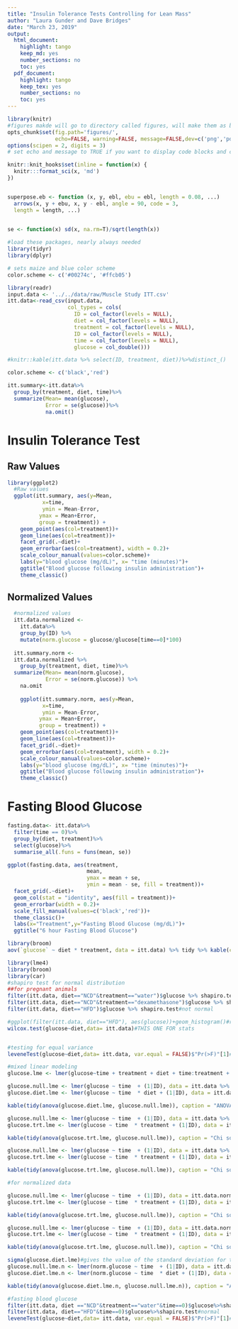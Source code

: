 ```yaml
---
title: "Insulin Tolerance Tests Controlling for Lean Mass"
author: "Laura Gunder and Dave Bridges"
date: "March 23, 2019"
output:
  html_document:
    highlight: tango
    keep_md: yes
    number_sections: no
    toc: yes
  pdf_document:
    highlight: tango
    keep_tex: yes
    number_sections: no
    toc: yes
---
```



```r
library(knitr)
#figures makde will go to directory called figures, will make them as both png and pdf files 
opts_chunk$set(fig.path='figures/',
               echo=FALSE, warning=FALSE, message=FALSE,dev=c('png','pdf'))
options(scipen = 2, digits = 3)
# set echo and message to TRUE if you want to display code blocks and code output respectively

knitr::knit_hooks$set(inline = function(x) {
  knitr:::format_sci(x, 'md')
})


superpose.eb <- function (x, y, ebl, ebu = ebl, length = 0.08, ...)
  arrows(x, y + ebu, x, y - ebl, angle = 90, code = 3,
  length = length, ...)

  
se <- function(x) sd(x, na.rm=T)/sqrt(length(x))

#load these packages, nearly always needed
library(tidyr)
library(dplyr)

# sets maize and blue color scheme
color.scheme <- c('#00274c', '#ffcb05')
```

```r
library(readr)
input.data <- '../../data/raw/Muscle Study ITT.csv'
itt.data<-read_csv(input.data,
                   col_types = cols(
                     ID = col_factor(levels = NULL),
                     diet = col_factor(levels = NULL),
                     treatment = col_factor(levels = NULL),
                     ID = col_factor(levels = NULL),
                     time = col_factor(levels = NULL),
                     glucose = col_double()))

#knitr::kable(itt.data %>% select(ID, treatment, diet))%>%distinct_()
```

```r
color.scheme <- c('black','red')

itt.summary<-itt.data%>%
  group_by(treatment, diet, time)%>%
  summarize(Mean= mean(glucose),
            Error = se(glucose))%>%
            na.omit()
```

# Insulin Tolerance Test

## Raw Values

```r
library(ggplot2)
  #Raw values
  ggplot(itt.summary, aes(y=Mean,
           x=time,
           ymin = Mean-Error,
          ymax = Mean+Error,
          group = treatment)) +
    geom_point(aes(col=treatment))+
    geom_line(aes(col=treatment))+
    facet_grid(.~diet)+
    geom_errorbar(aes(col=treatment), width = 0.2)+
    scale_colour_manual(values=color.scheme)+
    labs(y="blood glucose (mg/dL)", x= "time (minutes)")+
    ggtitle("Blood glucose following insulin administration")+
    theme_classic()
```

## Normalized Values
  
```r
  #normalized values
  itt.data.normalized <- 
    itt.data%>%
    group_by(ID) %>%
    mutate(norm.glucose = glucose/glucose[time==0]*100)
  
  itt.summary.norm <-
  itt.data.normalized %>%
    group_by(treatment, diet, time)%>%
  summarize(Mean= mean(norm.glucose),
            Error = se(norm.glucose)) %>%
    na.omit
  
    ggplot(itt.summary.norm, aes(y=Mean,
           x=time,
           ymin = Mean-Error,
          ymax = Mean+Error,
          group = treatment)) +
    geom_point(aes(col=treatment))+
    geom_line(aes(col=treatment))+
    facet_grid(.~diet)+
    geom_errorbar(aes(col=treatment), width = 0.2)+
    scale_colour_manual(values=color.scheme)+
    labs(y="blood glucose (mg/dL)", x= "time (minutes)")+
    ggtitle("Blood glucose following insulin administration")+
    theme_classic()  
```    
    
 
# Fasting Blood Glucose

```r
fasting.data<- itt.data%>%
  filter(time == 0)%>%
  group_by(diet, treatment)%>%
  select(glucose)%>%
  summarise_all(.funs = funs(mean, se))

ggplot(fasting.data, aes(treatment,
                         mean,
                         ymax = mean + se,
                         ymin = mean - se, fill = treatment))+
  facet_grid(.~diet)+
  geom_col(stat = "identity", aes(fill = treatment))+
  geom_errorbar(width = 0.2)+
  scale_fill_manual(values=c('black','red'))+
  theme_classic()+
  labs(x="Treatment",y="Fasting Blood Glucose (mg/dL)")+
  ggtitle("6 hour Fasting Blood Glucose")

library(broom)
aov(`glucose` ~ diet * treatment, data = itt.data) %>% tidy %>% kable(caption="ANOVA of FBG")
```

```r
library(lme4)
library(broom)
library(car)
#shapiro test for normal distribution
##for pregnant animals
filter(itt.data, diet=="NCD"&treatment=="water")$glucose %>% shapiro.test #normal
filter(itt.data, diet=="NCD"&treatment=="dexamethasone")$glucose %>% shapiro.test#normal
filter(itt.data, diet=="HFD")$glucose %>% shapiro.test#not normal

#ggplot(filter(itt.data, diet=="HFD"), aes(glucose))+geom_histogram()#right skew to the data
wilcox.test(glucose~diet,data= itt.data)#THIS ONE FOR stats


#testing for equal variance
leveneTest(glucose~diet,data= itt.data, var.equal = FALSE)$"Pr(>F)"[1]#not equal variance, use Welch's t test (var.equal = FALSE)

#mixed linear modeling 
glucose.lme <- lmer(glucose~time + treatment + diet + time:treatment + treatment:diet + (1|ID), data=itt.data)

glucose.null.lme <- lmer(glucose ~ time  + (1|ID), data = itt.data %>% filter(treatment=='water'))
glucose.diet.lme <- lmer(glucose ~ time  * diet + (1|ID), data = itt.data %>% filter(treatment=='water'))

kable(tidy(anova(glucose.diet.lme, glucose.null.lme)), caption = "ANOVA")

glucose.null.lme <- lmer(glucose ~ time  + (1|ID), data = itt.data %>% filter(diet=='NCD'))
glucose.trt.lme <- lmer(glucose ~ time  * treatment + (1|ID), data = itt.data %>% filter(diet=='NCD'))

kable(tidy(anova(glucose.trt.lme, glucose.null.lme)), caption = "Chi squared test for effects of dexamethasone on NCD for absolute values")

glucose.null.lme <- lmer(glucose ~ time  + (1|ID), data = itt.data %>% filter(diet=='HFD'))
glucose.trt.lme <- lmer(glucose ~ time  * treatment + (1|ID), data = itt.data %>% filter(diet=='HFD'))

kable(tidy(anova(glucose.trt.lme, glucose.null.lme)), caption = "Chi squared test for effects of dexamethasone on HFD for absolute values")

#for normalized data

glucose.null.lme <- lmer(glucose ~ time  + (1|ID), data = itt.data.normalized %>% filter(diet=='NCD'))
glucose.trt.lme <- lmer(glucose ~ time  * treatment + (1|ID), data = itt.data.normalized %>% filter(diet=='NCD'))

kable(tidy(anova(glucose.trt.lme, glucose.null.lme)), caption = "Chi squared test for effects of dexamethasone on NCD for normalized values")

glucose.null.lme <- lmer(glucose ~ time  + (1|ID), data = itt.data.normalized %>% filter(diet=='HFD'))
glucose.trt.lme <- lmer(glucose ~ time  * treatment + (1|ID), data = itt.data.normalized %>% filter(diet=='HFD'))

kable(tidy(anova(glucose.trt.lme, glucose.null.lme)), caption = "Chi squared test for effects of dexamethasone on HFD for normalized values")

sigma(glucose.diet.lme)#gives the value of the standard deviation for the fixed effects model ofject specified
glucose.null.lme.n <- lmer(norm.glucose ~ time  + (1|ID), data = itt.data.normalized %>% filter(treatment=='water'))
glucose.diet.lme.n <- lmer(norm.glucose ~ time  * diet + (1|ID), data = itt.data.normalized %>% filter(treatment=='water'))

kable(tidy(anova(glucose.diet.lme.n, glucose.null.lme.n)), caption = "ANOVA for normalized data")

#fasting blood glucose
filter(itt.data, diet =="NCD"&treatment=="water"&time==0)$glucose%>%shapiro.test#normal
filter(itt.data, diet=="HFD"&time==0)$glucose%>%shapiro.test#normal
leveneTest(glucose~diet,data= itt.data, var.equal = FALSE)$"Pr(>F)"[1]#use Welch's non-equal variance
```